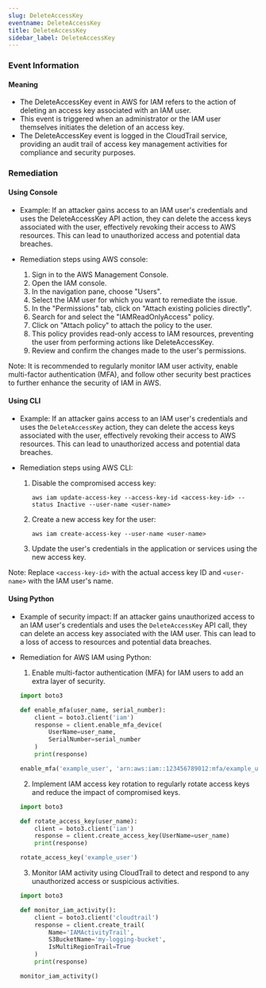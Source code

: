 ```yaml
--- 
slug: DeleteAccessKey
eventname: DeleteAccessKey
title: DeleteAccessKey
sidebar_label: DeleteAccessKey
---
```

                       
### Event Information

#### Meaning

- The DeleteAccessKey event in AWS for IAM refers to the action of deleting an access key associated with an IAM user.
- This event is triggered when an administrator or the IAM user themselves initiates the deletion of an access key.
- The DeleteAccessKey event is logged in the CloudTrail service, providing an audit trail of access key management activities for compliance and security purposes.

### Remediation

#### Using Console

- Example: If an attacker gains access to an IAM user's credentials and uses the DeleteAccessKey API action, they can delete the access keys associated with the user, effectively revoking their access to AWS resources. This can lead to unauthorized access and potential data breaches.

- Remediation steps using AWS console:
  1. Sign in to the AWS Management Console.
  2. Open the IAM console.
  3. In the navigation pane, choose "Users".
  4. Select the IAM user for which you want to remediate the issue.
  5. In the "Permissions" tab, click on "Attach existing policies directly".
  6. Search for and select the "IAMReadOnlyAccess" policy.
  7. Click on "Attach policy" to attach the policy to the user.
  8. This policy provides read-only access to IAM resources, preventing the user from performing actions like DeleteAccessKey.
  9. Review and confirm the changes made to the user's permissions.

Note: It is recommended to regularly monitor IAM user activity, enable multi-factor authentication (MFA), and follow other security best practices to further enhance the security of IAM in AWS.

#### Using CLI

- Example: If an attacker gains access to an IAM user's credentials and uses the `DeleteAccessKey` action, they can delete the access keys associated with the user, effectively revoking their access to AWS resources. This can lead to unauthorized access and potential data breaches.

- Remediation steps using AWS CLI:
  1. Disable the compromised access key: 
     ```
     aws iam update-access-key --access-key-id <access-key-id> --status Inactive --user-name <user-name>
     ```
  2. Create a new access key for the user: 
     ```
     aws iam create-access-key --user-name <user-name>
     ```
  3. Update the user's credentials in the application or services using the new access key.

Note: Replace `<access-key-id>` with the actual access key ID and `<user-name>` with the IAM user's name.

#### Using Python

- Example of security impact: If an attacker gains unauthorized access to an IAM user's credentials and uses the `DeleteAccessKey` API call, they can delete an access key associated with the IAM user. This can lead to a loss of access to resources and potential data breaches.

- Remediation for AWS IAM using Python:
  1. Enable multi-factor authentication (MFA) for IAM users to add an extra layer of security.
  ```python
  import boto3

  def enable_mfa(user_name, serial_number):
      client = boto3.client('iam')
      response = client.enable_mfa_device(
          UserName=user_name,
          SerialNumber=serial_number
      )
      print(response)

  enable_mfa('example_user', 'arn:aws:iam::123456789012:mfa/example_user')
  ```

  2. Implement IAM access key rotation to regularly rotate access keys and reduce the impact of compromised keys.
  ```python
  import boto3

  def rotate_access_key(user_name):
      client = boto3.client('iam')
      response = client.create_access_key(UserName=user_name)
      print(response)

  rotate_access_key('example_user')
  ```

  3. Monitor IAM activity using CloudTrail to detect and respond to any unauthorized access or suspicious activities.
  ```python
  import boto3

  def monitor_iam_activity():
      client = boto3.client('cloudtrail')
      response = client.create_trail(
          Name='IAMActivityTrail',
          S3BucketName='my-logging-bucket',
          IsMultiRegionTrail=True
      )
      print(response)

  monitor_iam_activity()
  ```


 